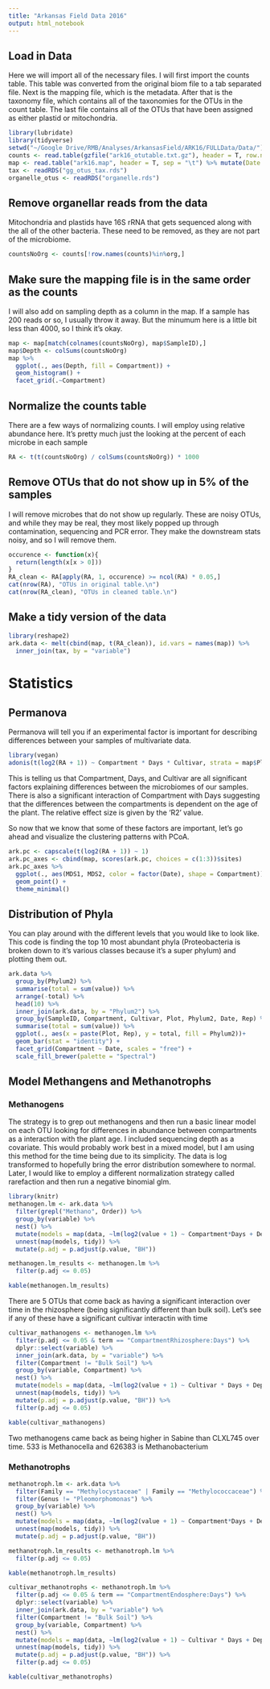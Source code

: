 ```yaml
---
title: "Arkansas Field Data 2016"
output: html_notebook
---
```


## Load in Data
Here we will import all of the necessary files. I will first import the counts table. This table was converted from the original biom file to a tab separated file. Next is the mapping file, which is the metadata. After that is the taxonomy file, which contains all of the taxonomies for the OTUs in the count table. The last file contains all of the OTUs that have been assigned as either plastid or mitochondria. 
```r
library(lubridate)
library(tidyverse)
setwd("~/Google Drive/RMB/Analyses/ArkansasField/ARK16/FULLData/Data/")
counts <- read.table(gzfile("ark16_otutable.txt.gz"), header = T, row.names = 1, sep = "\t")
map <- read.table("ark16.map", header = T, sep = "\t") %>% mutate(Date = mdy(Date)) %>% mutate(Days = as.numeric(Date - min(Date)))
tax <- readRDS("gg_otus_tax.rds")
organelle_otus <- readRDS("organelle.rds")
```

## Remove organellar reads from the data
Mitochondria and plastids have 16S rRNA that gets sequenced along with the all of the other bacteria. These need to be removed, as they are not part of the microbiome.
```r
countsNoOrg <- counts[!row.names(counts)%in%org,]
```

## Make sure the mapping file is in the same order as the counts
I will also add on sampling depth as a column in the map. If a sample has 200 reads or so, I usually throw it away. But the minumum here is a little bit less than 4000, so I think it's okay.
```r
map <- map[match(colnames(countsNoOrg), map$SampleID),]
map$Depth <- colSums(countsNoOrg)
map %>% 
  ggplot(., aes(Depth, fill = Compartment)) +
  geom_histogram() +
  facet_grid(.~Compartment)
```

## Normalize the counts table
There are a few ways of normalizing counts. I will employ using relative abundance here. It's pretty much just the looking at the percent of each microbe in each sample
```r
RA <- t(t(countsNoOrg) / colSums(countsNoOrg)) * 1000
```

## Remove OTUs that do not show up in 5% of the samples
I will remove microbes that do not show up regularly. These are noisy OTUs, and while they may be real, they most likely popped up through contamination, sequencing and PCR error. They make the downstream stats noisy, and so I will remove them.
```r
occurence <- function(x){
  return(length(x[x > 0]))
}
RA_clean <- RA[apply(RA, 1, occurence) >= ncol(RA) * 0.05,]
cat(nrow(RA), "OTUs in original table.\n")
cat(nrow(RA_clean), "OTUs in cleaned table.\n")
```

## Make a tidy version of the data
```r
library(reshape2)
ark.data <- melt(cbind(map, t(RA_clean)), id.vars = names(map)) %>% 
  inner_join(tax, by = "variable")
```


# Statistics
## Permanova
Permanova will tell you if an experimental factor is important for describing differences between your samples of multivariate data.
```r
library(vegan)
adonis(t(log2(RA + 1)) ~ Compartment * Days * Cultivar, strata = map$Plot, data = map)
```
This is telling us that Compartment, Days, and Cultivar are all significant factors explaining differences between the microbiomes of our samples. There is also a significant interaction of Compartment with Days suggesting that the differences between the compartments is dependent on the age of the plant. The relative effect size is given by the 'R2' value.

So now that we know that some of these factors are important, let's go ahead and visualize the clustering patterns with PCoA.
```r
ark.pc <- capscale(t(log2(RA + 1)) ~ 1)
ark.pc_axes <- cbind(map, scores(ark.pc, choices = c(1:3))$sites)
ark.pc_axes %>% 
  ggplot(., aes(MDS1, MDS2, color = factor(Date), shape = Compartment)) +
  geom_point() +
  theme_minimal()
```

## Distribution of Phyla 
You can play around with the different levels that you would like to look like. This code is finding the top 10 most abundant phyla (Proteobacteria is broken down to it's various classes because it's a super phylum) and plotting them out.
```r
ark.data %>% 
  group_by(Phylum2) %>% 
  summarise(total = sum(value)) %>% 
  arrange(-total) %>% 
  head(10) %>% 
  inner_join(ark.data, by = "Phylum2") %>% 
  group_by(SampleID, Compartment, Cultivar, Plot, Phylum2, Date, Rep) %>% 
  summarise(total = sum(value)) %>% 
  ggplot(., aes(x = paste(Plot, Rep), y = total, fill = Phylum2))+
  geom_bar(stat = "identity") +
  facet_grid(Compartment ~ Date, scales = "free") +
  scale_fill_brewer(palette = "Spectral")
```

## Model Methangens and Methanotrophs
### Methanogens
The strategy is to grep out methanogens and then run a basic linear model on each OTU looking for differences in abundance between compartments as a interaction with the plant age. I included sequencing depth as a covariate. This would probably work best in a mixed model, but I am using this method for the time being due to its simplicity. The data is log transformed to hopefully bring the error distribution somewhere to normal. Later, I would like to employ a different normalization strategy called rarefaction and then run a negative binomial glm.
```r
library(knitr)
methanogen.lm <- ark.data %>% 
  filter(grepl("Methano", Order)) %>% 
  group_by(variable) %>% 
  nest() %>% 
  mutate(models = map(data, ~lm(log2(value + 1) ~ Compartment*Days + Depth, .))) %>% 
  unnest(map(models, tidy)) %>% 
  mutate(p.adj = p.adjust(p.value, "BH"))

methanogen.lm_results <- methanogen.lm %>% 
  filter(p.adj <= 0.05) 

kable(methanogen.lm_results)
```
There are 5 OTUs that come back as having a significant interaction over time in the rhizosphere (being significantly different than bulk soil). Let's see if any of these have a significant cultivar interactin with time

```r
cultivar_mathanogens <- methanogen.lm %>% 
  filter(p.adj <= 0.05 & term == "CompartmentRhizosphere:Days") %>% 
  dplyr::select(variable) %>% 
  inner_join(ark.data, by = "variable") %>% 
  filter(Compartment != "Bulk Soil") %>% 
  group_by(variable, Compartment) %>% 
  nest() %>% 
  mutate(models = map(data, ~lm(log2(value + 1) ~ Cultivar * Days + Depth, .))) %>% 
  unnest(map(models, tidy)) %>% 
  mutate(p.adj = p.adjust(p.value, "BH")) %>% 
  filter(p.adj <= 0.05)

kable(cultivar_mathanogens)
```

Two methanogens came back as being higher in Sabine than CLXL745 over time. 533 is Methanocella and 626383 is Methanobacterium

### Methanotrophs
```r
methanotroph.lm <- ark.data %>% 
  filter(Family == "Methylocystaceae" | Family == "Methylococcaceae") %>% 
  filter(Genus != "Pleomorphomonas") %>% 
  group_by(variable) %>% 
  nest() %>% 
  mutate(models = map(data, ~lm(log2(value + 1) ~ Compartment*Days + Depth, .))) %>% 
  unnest(map(models, tidy)) %>% 
  mutate(p.adj = p.adjust(p.value, "BH"))

methanotroph.lm_results <- methanotroph.lm %>% 
  filter(p.adj <= 0.05)

kable(methanotroph.lm_results)
```
```r
cultivar_methanotrophs <- methanotroph.lm %>% 
  filter(p.adj <= 0.05 & term == "CompartmentEndosphere:Days") %>% 
  dplyr::select(variable) %>% 
  inner_join(ark.data, by = "variable") %>% 
  filter(Compartment != "Bulk Soil") %>% 
  group_by(variable, Compartment) %>% 
  nest() %>% 
  mutate(models = map(data, ~lm(log2(value + 1) ~ Cultivar * Days + Depth, .))) %>% 
  unnest(map(models, tidy)) %>% 
  mutate(p.adj = p.adjust(p.value, "BH")) %>% 
  filter(p.adj <= 0.05)

kable(cultivar_methanotrophs)
```





